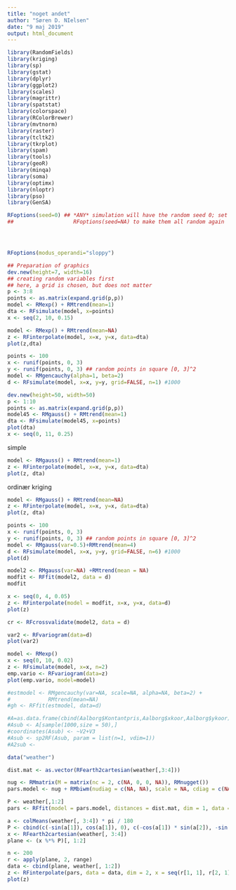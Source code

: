 ```yaml
---
title: "noget andet"
author: "Søren D. NIelsen"
date: "9 maj 2019"
output: html_document
---
```


```r
library(RandomFields)
library(kriging)
library(sp)
library(gstat)
library(dplyr)
library(ggplot2)
library(scales)
library(magrittr)
library(spatstat)
library(colorspace)
library(RColorBrewer)
library(mvtnorm)
library(raster)
library(tcltk2)
library(tkrplot)
library(spam)
library(tools)
library(geoR)
library(minqa)
library(soma)
library(optimx)
library(nloptr)
library(pso)
library(GenSA)
```

```r
RFoptions(seed=0) ## *ANY* simulation will have the random seed 0; set
##                   RFoptions(seed=NA) to make them all random again




RFoptions(modus_operandi="sloppy")
```

```r
## Preparation of graphics
dev.new(height=7, width=16)
## creating random variables first
## here, a grid is chosen, but does not matter
p <- 3:8
points <- as.matrix(expand.grid(p,p))
model <- RMexp() + RMtrend(mean=1)
dta <- RFsimulate(model, x=points)
x <- seq(2, 10, 0.15)
```

```r
model <- RMexp() + RMtrend(mean=NA)
z <- RFinterpolate(model, x=x, y=x, data=dta)
plot(z,dta)

```



```r
points <- 100
x <- runif(points, 0, 3)
y <- runif(points, 0, 3) ## random points in square [0, 3]^2
model <- RMgencauchy(alpha=1, beta=2)
d <- RFsimulate(model, x=x, y=y, grid=FALSE, n=1) #1000
```

```r
dev.new(height=50, width=50)
p <- 1:10
points <- as.matrix(expand.grid(p,p))
model45 <- RMgauss() + RMtrend(mean=1)
dta <- RFsimulate(model45, x=points)
plot(dta)
x <- seq(0, 11, 0.25)

```

simple
```r
model <- RMgauss() + RMtrend(mean=1)
z <- RFinterpolate(model, x=x, y=x, data=dta)
plot(z, dta)
```


ordinær kriging
```r
model <- RMgauss() + RMtrend(mean=NA)
z <- RFinterpolate(model, x=x, y=x, data=dta)
plot(z, dta)
```

```r
points <- 100
x <- runif(points, 0, 3)
y <- runif(points, 0, 3) ## random points in square [0, 3]^2
model <- RMgauss(var=0.5)+RMtrend(mean=4)
d <- RFsimulate(model, x=x, y=y, grid=FALSE, n=6) #1000
plot(d)
```

```r
model2 <- RMgauss(var=NA) +RMtrend(mean = NA)
modfit <- RFfit(model2, data = d)
modfit
```

```r
x <- seq(0, 4, 0.05)
z <- RFinterpolate(model = modfit, x=x, y=x, data=d)
plot(z)
```

```r
cr <- RFcrossvalidate(model2, data = d)
```



















```r
var2 <- RFvariogram(data=d) 
plot(var2)
```

```r
model <- RMexp()
x <- seq(0, 10, 0.02)
z <- RFsimulate(model, x=x, n=2)
emp.vario <- RFvariogram(data=z)
plot(emp.vario, model=model)

```


```r
#estmodel <- RMgencauchy(var=NA, scale=NA, alpha=NA, beta=2) +
#            RMtrend(mean=NA)
#gh <- RFfit(estmodel, data=d)
```




```r
#A=as.data.frame(cbind(Aalborg$Kontantpris,Aalborg$xkoor,Aalborg$ykoor))
#Asub <- A[sample(1000,size = 50),]
#coordinates(Asub) <- ~V2+V3
#Asub <- sp2RF(Asub, param = list(n=1, vdim=1))
#A2sub <- 
```

```r
data("weather")
```

```r
dist.mat <- as.vector(RFearth2cartesian(weather[,3:4]))
```

```r
nug <- RMmatrix(M = matrix(nc = 2, c(NA, 0, 0, NA)), RMnugget())
pars.model <- nug + RMbiwm(nudiag = c(NA, NA), scale = NA, cdiag = c(NA, NA), rhored = NA)

```



```r
P <- weather[,1:2]
pars <- RFfit(model = pars.model, distances = dist.mat, dim = 1, data = P)
```


```r
a <- colMeans(weather[, 3:4]) * pi / 180
P <- cbind(c(-sin(a[1]), cos(a[1]), 0), c(-cos(a[1]) * sin(a[2]), -sin(a[1]) * sin(a[2]), cos(a[2])), c(cos(a[1]) * cos(a[2]), sin(a[1]) * cos(a[2]), sin(a[2])))
x <- RFearth2cartesian(weather[, 3:4])
plane <- (x %*% P)[, 1:2]

```

```r
n <- 200
r <- apply(plane, 2, range)
data <- cbind(plane, weather[, 1:2])
z <- RFinterpolate(pars, data = data, dim = 2, x = seq(r[1, 1], r[2, 1], length = n), y = seq(r[1, 2], r[2, 2], length = n), varunits = c("Pa", "K"))
plot(z)

```






































